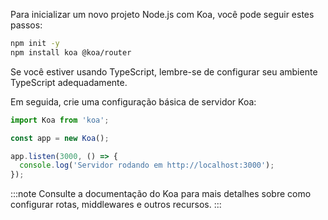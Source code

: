Para inicializar um novo projeto Node.js com Koa, você pode seguir estes passos:

```bash
npm init -y
npm install koa @koa/router
```

Se você estiver usando TypeScript, lembre-se de configurar seu ambiente TypeScript adequadamente.

Em seguida, crie uma configuração básica de servidor Koa:

```ts title="app.ts"
import Koa from 'koa';

const app = new Koa();

app.listen(3000, () => {
  console.log('Servidor rodando em http://localhost:3000');
});
```

:::note
Consulte a documentação do Koa para mais detalhes sobre como configurar rotas, middlewares e outros recursos.
:::

